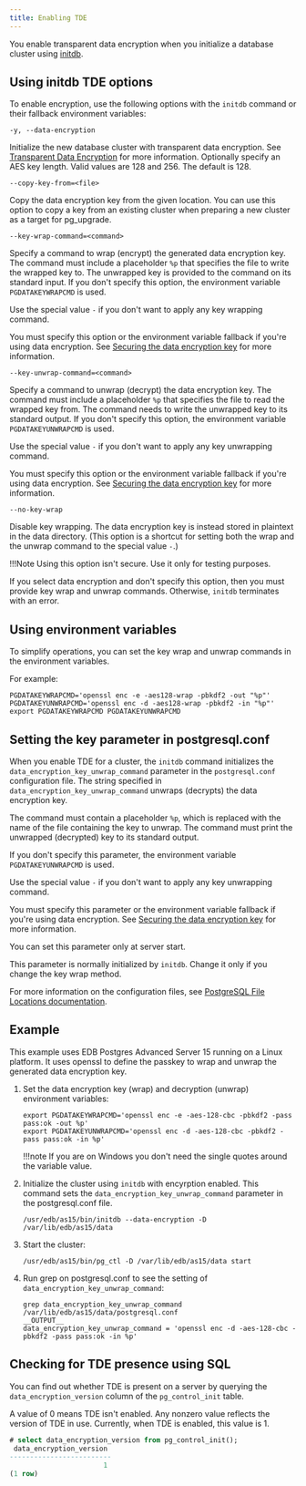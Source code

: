 ```yaml
---
title: Enabling TDE
---
```


You enable transparent data encryption when you initialize a database cluster using [initdb](https://www.postgresql.org/docs/15/app-initdb.html). 


## Using initdb TDE options

To enable encryption, use the following options with the `initdb` command or their fallback environment variables: 


`-y, --data-encryption`

  Initialize the new database cluster with transparent data encryption. See [Transparent Data Encryption](/tde/latest) for more information. Optionally specify an AES key length. Valid values are 128 and 256. The default is 128.

`--copy-key-from=<file>`

  Copy the data encryption key from the given location. You can use this option to copy a key from an existing cluster when preparing a new cluster as a target for pg_upgrade.
  
`--key-wrap-command=<command>`
 
 Specify a command to wrap (encrypt) the generated data encryption key. The command must include a placeholder `%p` that specifies the file to write the wrapped key to. The unwrapped key is provided to the command on its standard input. If you don't specify this option, the environment variable `PGDATAKEYWRAPCMD` is used. 
 
 Use the special value `-` if you don't want to apply any key wrapping command. 
 
 You must specify this option or the environment variable fallback if you're using data encryption. See [Securing the data encryption key](./key_stores/) for more information.

`--key-unwrap-command=<command>`

 Specify a command to unwrap (decrypt) the data encryption key. The command must include a placeholder `%p` that specifies the file to read the wrapped key from. The command needs to write the unwrapped key to its standard output. If you don't specify this option, the environment variable `PGDATAKEYUNWRAPCMD` is used. 
 
 Use the special value `-` if you don't want to apply any key unwrapping command. 
 
 You must specify this option or the environment variable fallback if you're using data encryption. See [Securing the data encryption key](./key_stores/) for more information.
 
`--no-key-wrap`

Disable key wrapping. The data encryption key is instead stored in plaintext in the data directory.   (This option is a shortcut for setting both the wrap and the unwrap command to the special value `-`.)
  
!!!Note
   Using this option isn't secure. Use it only for testing purposes. 
  
If you select data encryption and don't specify this option, then you must provide key wrap and unwrap commands. Otherwise, `initdb` terminates with an error. 

## Using environment variables

To simplify operations, you can set the key wrap and unwrap commands in the environment variables. 

For example:

```shell
PGDATAKEYWRAPCMD='openssl enc -e -aes128-wrap -pbkdf2 -out "%p"'
PGDATAKEYUNWRAPCMD='openssl enc -d -aes128-wrap -pbkdf2 -in "%p"'
export PGDATAKEYWRAPCMD PGDATAKEYUNWRAPCMD
```

## Setting the key parameter in postgresql.conf 

When you enable TDE for a cluster, the `initdb` command initializes the `data_encryption_key_unwrap_command` parameter in the `postgresql.conf` configuration file. The string specified in `data_encryption_key_unwrap_command` unwraps (decrypts) the data encryption key. 

The command must contain a placeholder `%p`, which is replaced with the name of the file containing the key to unwrap. The command must print the unwrapped (decrypted) key to its standard output. 

If you don't specify this parameter, the environment variable `PGDATAKEYUNWRAPCMD` is used. 

Use the special value `-` if you don't want to apply any key unwrapping command.

You must specify this parameter or the environment variable fallback if you're using data encryption. See [Securing the data encryption key](./key_stores/) for more information. 

You can set this parameter only at server start. 

This parameter is normally initialized by `initdb`. Change it only if you change the key wrap method.

For more information on the configuration files, see [PostgreSQL File Locations documentation](https://www.postgresql.org/docs/15/runtime-config-file-locations.html).

## Example

This example uses EDB Postgres Advanced Server 15 running on a Linux platform. It uses openssl to define the passkey to wrap and unwrap the generated data encryption key.

1. Set the data encryption key (wrap) and decryption (unwrap) environment variables:

   ```shell
   export PGDATAKEYWRAPCMD='openssl enc -e -aes-128-cbc -pbkdf2 -pass pass:ok -out %p'
   export PGDATAKEYUNWRAPCMD='openssl enc -d -aes-128-cbc -pbkdf2 -pass pass:ok -in %p'
   ```
   !!!note
   If you are on Windows you don't need the single quotes around the variable value.

1. Initialize the cluster using `initdb` with encyrption enabled. This command sets the `data_encryption_key_unwrap_command` parameter in the postgresql.conf file.

   ```shell
   /usr/edb/as15/bin/initdb --data-encryption -D /var/lib/edb/as15/data 
   ```
   
1. Start the cluster:

   ```shell
   /usr/edb/as15/bin/pg_ctl -D /var/lib/edb/as15/data start
   ```

1. Run grep on postgresql.conf to see the setting of `data_encryption_key_unwrap_command`: 

   ```shell
   grep data_encryption_key_unwrap_command /var/lib/edb/as15/data/postgresql.conf
   __OUTPUT__
   data_encryption_key_unwrap_command = 'openssl enc -d -aes-128-cbc -pbkdf2 -pass pass:ok -in %p'
   ```

## Checking for TDE presence using SQL

You can find out whether TDE is present on a server by querying the `data_encryption_version` column of the `pg_control_init` table. 

A value of 0 means TDE isn't enabled. Any nonzero value reflects the version of TDE in use. Currently, when TDE is enabled, this value is 1.

```sql
# select data_encryption_version from pg_control_init();
 data_encryption_version
-------------------------
                       1
(1 row)
```

